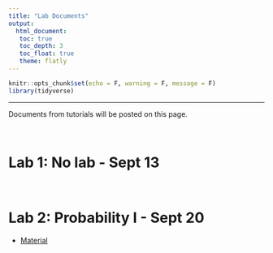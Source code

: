 ```yaml
---
title: "Lab Documents"
output: 
  html_document:
   toc: true
   toc_depth: 3
   toc_float: true
   theme: flatly
---
```


```r
knitr::opts_chunk$set(echo = F, warning = F, message = F)
library(tidyverse)
```

******

Documents from tutorials will be posted on this page.

<br>

# Lab 1: No lab - Sept 13

<br>

# Lab 2: Probability I - Sept 20

* [Material](https://drive.google.com/file/d/1bBMDI3ujtFrzIBEU1lQkhPe4ds2L3rRQ/view?usp=sharing)